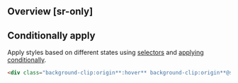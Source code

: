 ## Overview [sr-only]
<Overview/>

## Conditionally apply
Apply styles based on different states using [selectors](/guide/state-selectors) and [applying conditionally](/guide/applying-conditionally).
```html
<div class="background-clip:origin**:hover** background-clip:origin**@sm** background-clip:origin**@dark** background-clip:origin**@print**">…</div>
```

